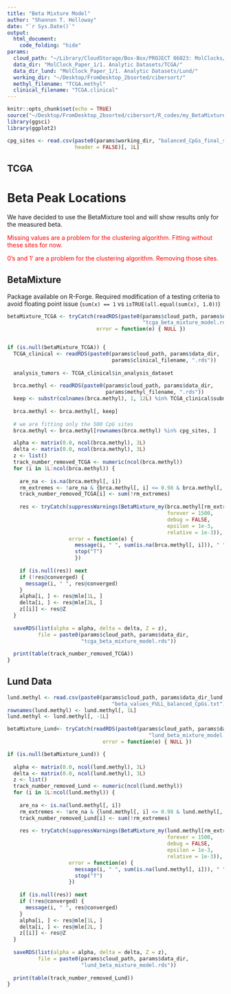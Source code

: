 ```yaml
---
title: "Beta Mixture Model"
author: "Shannon T. Holloway"
date: "`r Sys.Date()`"
output: 
  html_document:
    code_folding: "hide"
params:
  cloud_path: "~/Library/CloudStorage/Box-Box/PROJECT 06023: MolClocks/"
  data_dir: "MolClock_Paper_1/1. Analytic Datasets/TCGA/"
  data_dir_lund: "MolClock_Paper_1/1. Analytic Datasets/Lund/"
  working_dir: "~/Desktop/FromDesktop_2bsorted/cibersort/"
  methyl_filename: "TCGA.methyl"
  clinical_filename: "TCGA.clinical"
---
```


```r
knitr::opts_chunk$set(echo = TRUE)
source("~/Desktop/FromDesktop_2bsorted/cibersort/R_codes/my_BetaMixture.R")
library(ggsci)
library(ggplot2)
```

```r
cpg_sites <- read.csv(paste0(params$working_dir, "balanced_CpGs_final_set.txt"),
                      header = FALSE)[, 1L]
```

## TCGA

# Beta Peak Locations {.tabset}

We have decided to use the BetaMixture tool and will show results only for the
measured beta.

<span style="color:red">Missing values are a problem for the clustering algorithm.
Fitting without these sites for now.</span>

<span style="color:red">0's and 1' are a problem for the clustering algorithm.
Removing those sites.</span>

## BetaMixture

Package available on R-Forge. Required modification of a testing criteria
to avoid floating point issue (`sum(x) == 1` vs `isTRUE(all.equal(sum(x), 1.0))`)

```r
betaMixture_TCGA <- tryCatch(readRDS(paste0(params$cloud_path, params$data_dir,
                                            "tcga_beta_mixture_model.rds")),
                             error = function(e) { NULL })


if (is.null(betaMixture_TCGA)) {
  TCGA_clinical <- readRDS(paste0(params$cloud_path, params$data_dir,
                                  params$clinical_filename, ".rds"))
  
  analysis_tumors <- TCGA_clinical$in_analysis_dataset
  
  brca.methyl <- readRDS(paste0(params$cloud_path, params$data_dir,
                                params$methyl_filename, ".rds"))
  keep <- substr(colnames(brca.methyl), 1, 12L) %in% TCGA_clinical$submitter_id[analysis_tumors]
  
  brca.methyl <- brca.methyl[, keep]
  
  # we are fitting only the 500 CpG sites
  brca.methyl <- brca.methyl[rownames(brca.methyl) %in% cpg_sites, ]

  alpha <- matrix(0.0, ncol(brca.methyl), 3L)
  delta <- matrix(0.0, ncol(brca.methyl), 3L)
  z <- list()
  track_number_removed_TCGA <- numeric(ncol(brca.methyl))
  for (i in 1L:ncol(brca.methyl)) {
    
    are_na <- is.na(brca.methyl[, i])
    rm_extremes <- !are_na & {brca.methyl[, i] <= 0.98 & brca.methyl[, i] >= 0.02}
    track_number_removed_TCGA[i] <- sum(!rm_extremes)
    
    res <- tryCatch(suppressWarnings(BetaMixture_my(brca.methyl[rm_extremes, i], K = 3, 
                                                    forever = 1500,
                                                    debug = FALSE,
                                                    epsilon = 1e-3, 
                                                    relative = 1e-3)),
                    error = function(e) {
                      message(i, " ", sum(is.na(brca.methyl[, i])), " ", e$message)
                      stop("T")
                      })
    
    if (is.null(res)) next
    if (!res@converged) {
      message(i, " ", res@converged)
    }
    alpha[i, ] <- res@mle[1L, ]
    delta[i, ] <- res@mle[2L, ]
    z[[i]] <- res@Z
  }
  
  saveRDS(list(alpha = alpha, delta = delta, Z = z), 
          file = paste0(params$cloud_path, params$data_dir,
                        "tcga_beta_mixture_model.rds"))
  
  print(table(track_number_removed_TCGA))
}
```

## Lund Data

```r
lund.methyl <- read.csv(paste0(params$cloud_path, params$data_dir_lund, 
                                  "beta_values_FULL_balanced_CpGs.txt"), sep = "\t")
rownames(lund.methyl) <- lund.methyl[, 1L]
lund.methyl <- lund.methyl[, -1L]
```

```r
betaMixture_Lund<- tryCatch(readRDS(paste0(params$cloud_path, params$data_dir_lund,
                                              "lund_beta_mixture_model.rds")),
                               error = function(e) { NULL })

if (is.null(betaMixture_Lund)) {
  
  alpha <- matrix(0.0, ncol(lund.methyl), 3L)
  delta <- matrix(0.0, ncol(lund.methyl), 3L)
  z <- list()
  track_number_removed_Lund <- numeric(ncol(lund.methyl))
  for (i in 1L:ncol(lund.methyl)) {
    
    are_na <- is.na(lund.methyl[, i])
    rm_extremes <- !are_na & {lund.methyl[, i] <= 0.98 & lund.methyl[, i] >= 0.02}
    track_number_removed_Lund[i] <- sum(!rm_extremes)
    
    res <- tryCatch(suppressWarnings(BetaMixture_my(lund.methyl[rm_extremes, ], K = 3, 
                                                    forever = 1500,
                                                    debug = FALSE,
                                                    epsilon = 1e-3, 
                                                    relative = 1e-3)),
                    error = function(e) {
                      message(i, " ", sum(is.na(lund.methyl[, i])), " ", e$message)
                      stop("T")
                    })
  
    if (is.null(res)) next
    if (!res@converged) {
      message(i, " ", res@converged)
    }
    alpha[i, ] <- res@mle[1L, ]
    delta[i, ] <- res@mle[2L, ]
    z[[i]] <- res@Z
  }
  
  saveRDS(list(alpha = alpha, delta = delta, Z = z), 
          file = paste0(params$cloud_path, params$data_dir,
                        "lund_beta_mixture_model.rds"))
  
  print(table(track_number_removed_Lund))
}
```